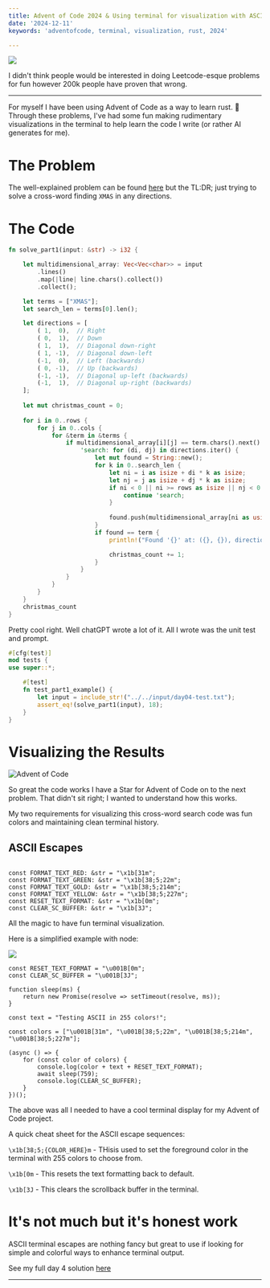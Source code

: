 ```yaml
---
title: Advent of Code 2024 & Using terminal for visualization with ASCII escape characters.
date: '2024-12-11'
keywords: 'adventofcode, terminal, visualization, rust, 2024'

---
```


![](https://roush-image.s3.us-east-1.amazonaws.com/Screenshot+2024-12-12+at+10.07.07%E2%80%AFPM.png)


I didn't think people would be interested in doing Leetcode-esque problems for fun however 200k people have proven that wrong.

---

For myself I have been using Advent of Code as a way to learn rust. 🦀 Through these problems, I've had some fun making rudimentary visualizations in the terminal to help learn the code I write (or rather AI generates for me).

# The Problem

The well-explained problem can be found [here](https://adventofcode.com/2024/day/4) but the TL:DR; just trying to solve a cross-word finding `XMAS` in any directions.

# The Code

```rust
fn solve_part1(input: &str) -> i32 {

    let multidimensional_array: Vec<Vec<char>> = input
        .lines()
        .map(|line| line.chars().collect())
        .collect();

    let terms = ["XMAS"];
    let search_len = terms[0].len();

    let directions = [
        ( 1,  0),  // Right
        ( 0,  1),  // Down
        ( 1,  1),  // Diagonal down-right
        ( 1, -1),  // Diagonal down-left
        (-1,  0),  // Left (backwards)
        ( 0, -1),  // Up (backwards)
        (-1, -1),  // Diagonal up-left (backwards)
        (-1,  1),  // Diagonal up-right (backwards)
    ];
    
    let mut christmas_count = 0;
    
    for i in 0..rows {
        for j in 0..cols {
            for &term in &terms {
                if multidimensional_array[i][j] == term.chars().next().unwrap() {
                    'search: for (di, dj) in directions.iter() {
                        let mut found = String::new();
                        for k in 0..search_len {
                            let ni = i as isize + di * k as isize;
                            let nj = j as isize + dj * k as isize;
                            if ni < 0 || ni >= rows as isize || nj < 0 || nj >= cols as isize {
                                continue 'search;
                            }
                            
                            found.push(multidimensional_array[ni as usize][nj as usize]);
                        }
                        if found == term {
                            println!("Found '{}' at: ({}, {}), direction: ({}, {}){}", term, i, j, di, dj, "\x1b[K");

                            christmas_count += 1;
                        }
                    }
                }
            }
        }
    }
    christmas_count
}

```

Pretty cool right. Well chatGPT wrote a lot of it. All I wrote was the unit test and prompt.

```rust
#[cfg(test)]
mod tests {
use super::*;

    #[test]
    fn test_part1_example() {
        let input = include_str!("../../input/day04-test.txt");
        assert_eq!(solve_part1(input), 18);
    }
}
```



# Visualizing the Results

![Advent of Code](https://roush-image.s3.us-east-1.amazonaws.com/advent-of-code-v2.gif)

So great the code works I have a Star for Advent of Code on to the next problem. That didn't sit right; I wanted to understand how this works. 

My two requirements for visualizing this cross-word search code was fun colors and maintaining clean terminal history.

## ASCII Escapes
```shell

const FORMAT_TEXT_RED: &str = "\x1b[31m";
const FORMAT_TEXT_GREEN: &str = "\x1b[38;5;22m";
const FORMAT_TEXT_GOLD: &str = "\x1b[38;5;214m";
const FORMAT_TEXT_YELLOW: &str = "\x1b[38;5;227m";
const RESET_TEXT_FORMAT: &str = "\x1b[0m";
const CLEAR_SC_BUFFER: &str = "\x1b[3J";
```

All the magic to have fun terminal visualization.

Here is a simplified example with node:

![](https://roush-image.s3.us-east-1.amazonaws.com/ascii-colors.gif)

```shell
const RESET_TEXT_FORMAT = "\u001B[0m";
const CLEAR_SC_BUFFER = "\u001B[3J";

function sleep(ms) {
    return new Promise(resolve => setTimeout(resolve, ms));
}

const text = "Testing ASCII in 255 colors!";

const colors = ["\u001B[31m", "\u001B[38;5;22m", "\u001B[38;5;214m", "\u001B[38;5;227m"];

(async () => {
    for (const color of colors) {
        console.log(color + text + RESET_TEXT_FORMAT);
        await sleep(759);
        console.log(CLEAR_SC_BUFFER);
    }
})();
```

The above was all I needed to have a cool terminal display for my Advent of Code project.

A quick cheat sheet for the ASCII escape sequences:

`\x1b[38;5;{COLOR_HERE}m` - THisis used to set the foreground color in the terminal with 255 colors to choose from.

 `\x1b[0m` - This resets the text formatting back to default.

`\x1b[3J` - This clears the scrollback buffer in the terminal.

# It's not much but it's honest work

ASCII terminal escapes are nothing fancy but great to use if looking for simple and colorful ways to enhance terminal output.

See my full day 4 solution [here](https://github.com/jjroush/advent-of-code-2024/blob/main/src/days/day04.rs)

---
